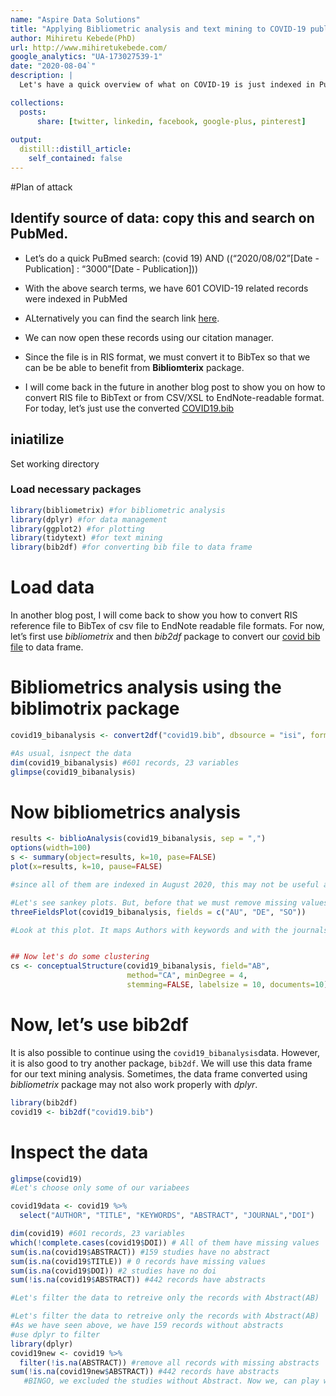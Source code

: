 ```yaml
---
name: "Aspire Data Solutions"
title: "Applying Bibliometric analysis and text mining to COVID-19 publications?"
author: Mihiretu Kebede(PhD)
url: http://www.mihiretukebede.com/ 
google_analytics: "UA-173027539-1"
date: "2020-08-04`"
description: |
  Let's have a quick overview of what on COVID-19 is just indexed in PubMed only in August 03/2020.

collections:
  posts:
      share: [twitter, linkedin, facebook, google-plus, pinterest]
      
output:
  distill::distill_article:
    self_contained: false
---
```


<link rel="stylesheet" href="styles.css" type="text/css">

#Plan of attack

## Identify source of data: copy this and search on PubMed. 
- Let's do a quick PuBmed search: (covid 19) AND (("2020/08/02"[Date - Publication] : "3000"[Date - Publication]))

- With the above search terms, we have 601 COVID-19 related records were indexed in PubMed 
- ALternatively you can find the search link [here](https://pubmed.ncbi.nlm.nih.gov/?term=%28covid+19%29+AND+%28%28%222020%2F07%2F31%22%5BDate+-+Publication%5D+%3A+%223000%22%5BDate+-+Publication%5D%29%29).

- We can now open these records using our citation manager. 
- Since the file is in RIS format, we must convert it to BibTex so that we can be be able to benefit from **Bibliomterix** package. 
- I will come back in the future in another blog post to show you on how to convert RIS file to BibText or from CSV/XSL to EndNote-readable format. For today, let's just use the converted [COVID19.bib](https://github.com/Mihiretukebede/mihiretukebede.gitlub.io/blob/master/posts/2020-08-03-2020-08-03-covid19/covid19.bib)


## iniatilize
Set working directory

### Load necessary packages

```r
library(bibliometrix) #for bibliometric analysis
library(dplyr) #for data management
library(ggplot2) #for plotting
library(tidytext) #for text mining
library(bib2df) #for converting bib file to data frame
```

# Load data
In another blog post, I will come back to show you how to convert RIS reference file to BibTex of csv file to EndNote readable file formats. For now, let's first use *bibliometrix* and then *bib2df* package to convert our [covid bib file](https://github.com/Mihiretukebede/mihiretukebede.gitlub.io/blob/master/posts/2020-08-03-2020-08-03-covid19/covid19.bib) to data frame. 


# Bibliometrics analysis using the biblimotrix package

```r
covid19_bibanalysis <- convert2df("covid19.bib", dbsource = "isi", format = "bibtex")

#As usual, isnpect the data
dim(covid19_bibanalysis) #601 records, 23 variables
glimpse(covid19_bibanalysis)

```

# Now bibliometrics analysis

```r
results <- biblioAnalysis(covid19_bibanalysis, sep = ",")
options(width=100)
s <- summary(object=results, k=10, pase=FALSE)
plot(x=results, k=10, pause=FALSE)

#since all of them are indexed in August 2020, this may not be useful analysis. 

#Let's see sankey plots. But, before that we must remove missing values
threeFieldsPlot(covid19_bibanalysis, fields = c("AU", "DE", "SO"))

#Look at this plot. It maps Authors with keywords and with the journals. With 61 articles indexed in PubMed in one day, a journal called, EMERGING MICROBES \\& INFECTIONS  is leading the league


## Now let's do some clustering
cs <- conceptualStructure(covid19_bibanalysis, field="AB", 
                          method="CA", minDegree = 4, 
                          stemming=FALSE, labelsize = 10, documents=10)
```

# Now, let's use bib2df

It is also possible to continue using the `covid19_bibanalysis`data. However, it is also good to try another package, `bib2df`. We will use this data frame for our text mining analysis. Sometimes, the data frame converted using *bibliometrix*  package may not also work properly with *dplyr*.  

```r
library(bib2df)
covid19 <- bib2df("covid19.bib")
```


# Inspect the data

```r
glimpse(covid19) 
#Let's choose only some of our variabees

covid19data <- covid19 %>% 
  select("AUTHOR", "TITLE", "KEYWORDS", "ABSTRACT", "JOURNAL","DOI")

dim(covid19) #601 records, 23 variables
which(!complete.cases(covid19$DOI)) # All of them have missing values
sum(is.na(covid19$ABSTRACT)) #159 studies have no abstract
sum(is.na(covid19$TITLE)) # 0 records have missing values
sum(is.na(covid19$DOI)) #2 studies have no doi
sum(!is.na(covid19$ABSTRACT)) #442 records have abstracts

#Let's filter the data to retreive only the records with Abstract(AB)

```

```r
#Let's filter the data to retreive only the records with Abstract(AB)
#As we have seen above, we have 159 records without abstracts
#use dplyr to filter
library(dplyr)
covid19new <- covid19 %>%
  filter(!is.na(ABSTRACT)) #remove all records with missing abstracts
sum(!is.na(covid19new$ABSTRACT)) #442 records have abstracts
   #BINGO, we excluded the studies without Abstract. Now we, can play with text mining. 
```


